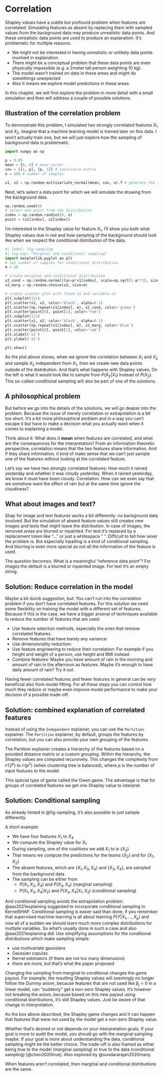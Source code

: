 # Correlation {#correlation}

Shapley values have a subtle but profound problem when features are correlated:
Simulating features as absent by replacing them with sampled values from the background data may produce unrealistic data points.
And these unrealistic data points are used to produce an explanation.
It's problematic for multiple reasons:

- We might not be interested in having unrealistic or unlikely data points involved in explanation
- There might be a conceptual problem that these data points are even physically impossible (e.g. a 2meter tall person weighting 10 kg).
- The model wasn't trained on data in these areas and might do somethings unexpected
- Also it means we explore model predictions in these areas.


In this chapter, we will first explore the problem in more detail with a small simulation and then will address a couple of possible solutions.

## Illustration of the correlation problem

To demonstrate this problem, I simulated two strongly correlated features $X_1$ and $X_2$.
Imagine that a machine learning model is trained later on this data.
I won't actually train one, but we will just explore how the sampling of background data is problematic.

```python
import numpy as np

p = 0.85
mean = [0, 0] # mean vector
cov = [[1, p], [p, 1]] # covariance matrix
n = 100 # number of samples

x1, x2 = np.random.multivariate_normal(mean, cov, n).T # generate the samples
```

Next, let's select a data point for which we will simulate the drawing from the background data.

```python
np.random.seed(0)
# select one point from the distribution
index = np.random.randint(0, n)
point = (x1[index], x2[index])
```

I'm interested in the Shapley value for feature $X_1$.
I'll show you both what Shapley values due in red and how sampling of the background should look like when we respect the conditional distribution of the data.

```python
#| label: fig-sampling
#| fig-cap: "Marginal and conditional sampling"
import matplotlib.pyplot as plt
# set number of samples for conditional distribution
m = 10

# create marginal and conditional distribution
x2_cond = np.random.normal(loc=p*x1[index], scale=np.sqrt(1-p**2), size=m)
x2_marg = np.random.choice(x2, size=m)

# create scatter plot with fixed x1 and variable x2
plt.subplot(121)
plt.scatter(x1, x2, color='black', alpha=0.1)
plt.scatter(np.repeat(x1[index], m), x2_cond, color='green')
plt.scatter(point[0], point[1], color='red')
plt.subplot(122)
plt.scatter(x1, x2, color='black', alpha=0.1)
plt.scatter(np.repeat(x1[index], m), x2_marg, color='blue')
plt.scatter(point[0], point[1], color='red')
plt.xlabel('x1')
plt.ylabel('x2')

plt.show()
```
As the plot above shows, when we ignore the correlation between $X_1$ and $X_2$ and sample $X_2$ independent from $X_1$, then we create new data points outside of the distribution.
And that's what happens with Shapley values.
On the left is what it would look like to sample from $P(X_2 | X_1)$ instead of $P(X_2)$.
This so-called conditional sampling will also be part of one of the solutions.

## A philosophical problem

But before we go into the details of the solutions, we will go deeper into the problem.
Because the issue of merely correlation or extrapolation is a bit too short.
It's a bit more philosophical problem and in a way you can't escape it but have to make a decision what you actually want when it comes to explaining a model.

Think about it: What does it **mean** when features are correlated, and what are the consequences for the interpretation?
From an information theoretic perspective, correlation means that the two features share information.
And if they share information, it kind of make sense that we can't just sample one of the features without looking at the correlated feature.

Let's say we have two strongly correlated features:
How much it rained yesterday and whether it was cloudy yesterday.
When it rained yesterday, we know it must have been cloudy.
Correlation.
How can we even say that we somehow want the effect of rain but at the same time ignore the cloudiness?

## What about images and text?

Shap for image and text features works a bit differently: no background data involved.
But the simulation of absent feature values still creates new images and texts that might leave the distribution.
In case of images, the removed areas are blurred or inpainted.
For text it's replaced by a replacement token like "..." or just a whitespace " ".
Difficult to tell how sever the problem is.
But especially inpaiting is a kind of conditional sampling.
And blurring is even more special as not all the information of the feature is used.

The question becomes: What is a meaningful "reference data point"?
For images the default is a blurred or inpainted image.
For text it's an empty string.

## Solution: Reduce correlation in the model

Maybe a bit dumb suggestion, but: You can't run into the correlation problem if you don't have correlated features.
For this solution we need some flexibility on training the model with a different set of features.
Because if this is the case, we have a bigger arsenal of techniques available to reduce the number of features that are used:

- Use feature selection methods, especially the ones that remove correlated features.
- Remove features that have barely any variance:
- Use dimensionality reduction:  
- Use feature engineering to reduce their correlation: For example if you height and weight of a person, use height and BMI instead.
- Combine features: Maybe you have amount of rain in the morning and amount of rain in the afternoon as features. Maybe it's enough to have daily amount of rain? Try it out.

Having fewer correlated features and fewer features in general can be very beneficial also from model fitting.
For all these steps you can control how much they reduce or maybe even improve model performance to make your decision of a possible trade-off.

## Solution: combined explanation of correlated features

Instead of using the `Independent` explainer, you can use the `Partition` explainer.
The `Partition` explainer, by default, groups the features by correlation, but you can also provide your own grouping of the features.

The Partition explainer creates a hierarchy of the features based on a provided distance matrix or a custom grouping.
Within the hierarchy, the Shapley values are computed recursively.
This changes the complexity from $\mathcal{O}(2^p)$ to $\mathcal{O}(p^2)$ (when clustering tree is balanced), where $p$ is the number of input features to the model

This special type of game called the Owen game.
The advantage is that for groups of correlated features we get one Shapley value to interpret.

## Solution: Conditional sampling

As already hinted in @fig-sampling, it's also possible to just sample differently.

A short example:

- We have four features $X_1$ to $X_4$
- We compute the Shapley value for $X_1$
- During sampling, one of the coalitions we add $X_1$ to is $\{X_2\}$
- That means we compute the predictions for the teams $\{X_2\}$ and for $\{X_1, X_2\}$
- The absent features, which are $\{X_1, X_3, X_4\}$ and $\{X_3, X_4\}$, are sampled from the background data
- The sampling can be either from
  - $P(X_1, X_3, X_4)$ and $P(X_3, X_4)$ (marginal sampling)
  - $P(X_1, X_3, X_4 | X_2)$ and $P(X_3, X_4| X_1, X_2)$ (conditional sampling)

And conditional sampling avoids the extrapolation problem.
@aas2021explaining suggested to incorporate conditional sampling in KernelSHAP.
Conditional sampling is easier said than done, if you remember that supervised machine learning is all about learning $P(Y|X_1, \ldots, X_p)$ and now all of a sudden we should learn much more complex distributions for multiple variables. 
So what's usually done in such a case and also @aas2021explaining did:
Use simplifying assumptions for the conditional distributions which make sampling simple.

- use multivariate gaussians
- Gaussian copulas
- Kernel estimators (if there are not too many dimensions)
- there are more, but that's what the paper proposed

::: {.callout-warning}

Changing the sampling from marginal to conditional changes the game payout.
For example, the resulting Shapley values will seemingly no longer follow the Dummy axiom, because features that are not used like $\beta_j=0$ in a linear model, can "suddenly" get a non-zero Shapley values.
It's however not breaking the axiom, because based on this new payout using conditional distributions, it's still Shapley values.
Just be aware of that change in interpretation. 

:::

As the box above described, the Shapley game changes and it can happen that features that were not used by the model get a non-zero Shapley value.

Whether that's desired or not depends on your interpretation goals.
If your goal is more to audit the model, you should go with the marginal sampling maybe.
If your goal is more about understanding the data, conditional sampling might be the better choice.
The trade-off is also framed as either being true to the model (marginal sampling) or true to the data (conditional sampling) [@chen2020true].
Also explored by @sundararajan2020many.



::: {.callout-note}

When features aren't correlated, then marginal and conditional distributions are the same.

:::

